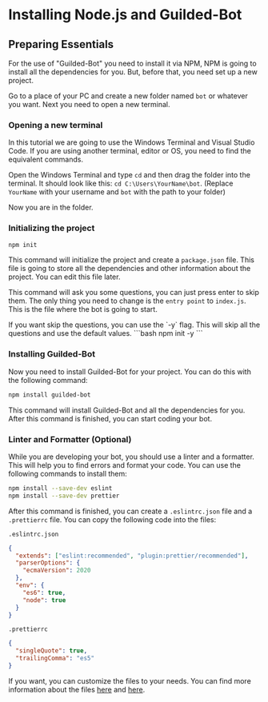# Installing Node.js and Guilded-Bot
## Preparing Essentials
For the use of "Guilded-Bot" you need to install it via NPM, NPM is going to install all the dependencies for you. But, before that, you need set up a new project.

Go to a place of your PC and create a new folder named `bot` or whatever you want. Next you need to open a new terminal.

### Opening a new terminal
<Callout emoji="❗" type="warning">
  In this tutorial we are going to use the Windows Terminal and Visual Studio Code. If you are using another terminal, editor or OS, you need to find the equivalent commands.
</Callout>

Open the Windows Terminal and type `cd` and then drag the folder into the terminal. 
It should look like this: `cd C:\Users\YourName\bot`. (Replace `YourName` with your username and `bot` with the path to your folder)

Now you are in the folder.

### Initializing the project
```bash
npm init
```
This command will initialize the project and create a `package.json` file. This file is going to store all the dependencies and other information about the project. You can edit this file later.

This command will ask you some questions, you can just press enter to skip them. The only thing you need to change is the `entry point` to `index.js`. This is the file where the bot is going to start.

<Callout emoji="🔔">
    If you want skip the questions, you can use the `-y` flag. This will skip all the questions and use the default values.
    ```bash
    npm init -y
    ```
</Callout>

### Installing Guilded-Bot

Now you need to install Guilded-Bot for your project. You can do this with the following command:

```bash
npm install guilded-bot
```

This command will install Guilded-Bot and all the dependencies for you. After this command is finished, you can start coding your bot.

### Linter and Formatter (Optional)
While you are developing your bot, you should use a linter and a formatter. This will help you to find errors and format your code. You can use the following commands to install them:

```bash
npm install --save-dev eslint
npm install --save-dev prettier
```

After this command is finished, you can create a `.eslintrc.json` file and a `.prettierrc` file. You can copy the following code into the files:

`.eslintrc.json`
```json
{
  "extends": ["eslint:recommended", "plugin:prettier/recommended"],
  "parserOptions": {
    "ecmaVersion": 2020
  },
  "env": {
    "es6": true,
    "node": true
  }
}
```

`.prettierrc`
```json
{
  "singleQuote": true,
  "trailingComma": "es5"
}
```

If you want, you can customize the files to your needs. You can find more information about the files [here](https://eslint.org/docs/user-guide/configuring) and [here](https://prettier.io/docs/en/configuration.html).